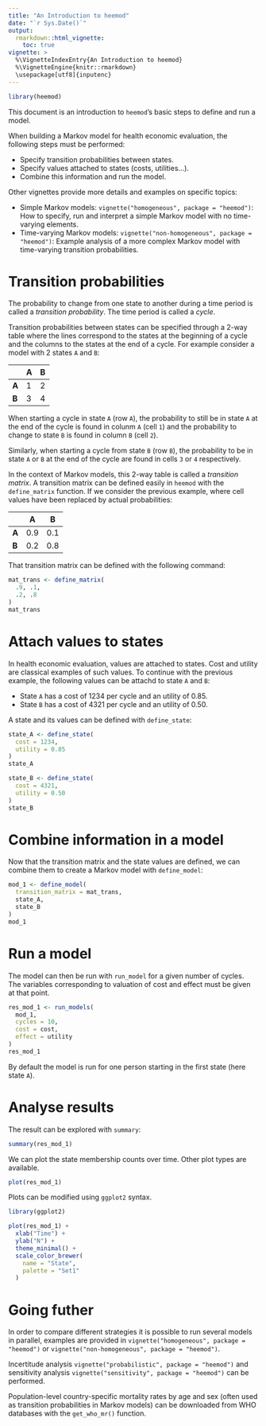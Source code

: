 ```yaml
---
title: "An Introduction to heemod"
date: "`r Sys.Date()`"
output:
  rmarkdown::html_vignette:
    toc: true
vignette: >
  %\VignetteIndexEntry{An Introduction to heemod}
  %\VignetteEngine{knitr::rmarkdown}
  \usepackage[utf8]{inputenc}
---
```


```r
library(heemod)
```

This document is an introduction to `heemod`'s basic steps to define and run a model.

When building a Markov model for health economic evaluation, the following steps must be performed:

  * Specify transition probabilities between states.
  * Specify values attached to states (costs, utilities...).
  * Combine this information and run the model.
  
Other vignettes provide more details and examples on specific topics:

  * Simple Markov models: `vignette("homogeneous", package = "heemod")`: How to specify, run and interpret a simple Markov model with no time-varying elements.
  * Time-varying Markov models: `vignette("non-homogeneous", package = "heemod")`: Example analysis of a more complex Markov model with time-varying transition probabilities.

# Transition probabilities

The probability to change from one state to another during a time period is called a *transition probability*. The time period is called a *cycle*.

Transition probabilities between states can be specified through a 2-way table where the lines correspond to the states at the beginning of a cycle and the columns to the states at the end of a cycle. For example consider a model with 2 states `A` and `B`:

|       | A | B |
|-------|---|---|
| **A** | 1 | 2 |
| **B** | 3 | 4 |

When starting a cycle in state `A` (row `A`), the probability to still be in state `A` at the end of the cycle is found in colunm `A` (cell `1`) and the probability to change to state `B` is found in column `B` (cell `2`).

Similarly, when starting a cycle from state `B` (row `B`), the probability to be in state `A` or `B` at the end of the cycle are found in cells `3` or `4` respectively.

In the context of Markov models, this 2-way table is called a *transition matrix*. A transition matrix can be defined easily in `heemod` with the `define_matrix` function. If we consider the previous example, where cell values have been replaced by actual probabilities:

|       |  A  |  B  |
|-------|-----|-----|
| **A** | 0.9 | 0.1 |
| **B** | 0.2 | 0.8 |

That transition matrix can be defined with the following command:

```r
mat_trans <- define_matrix(
  .9, .1,
  .2, .8
)
mat_trans
```

# Attach values to states

In health economic evaluation, values are attached to states. Cost and utility are classical examples of such values. To continue with the previous example, the following values can be attachd to state `A` and `B`:

  * State `A` has a cost of 1234 per cycle and an utility of 0.85.
  * State `B` has a cost of 4321 per cycle and an utility of 0.50.
  
A state and its values can be defined with `define_state`:

```r
state_A <- define_state(
  cost = 1234,
  utility = 0.85
)
state_A

state_B <- define_state(
  cost = 4321,
  utility = 0.50
)
state_B
```

# Combine information in a model

Now that the transition matrix and the state values are defined, we can combine them to create a Markov model with `define_model`:

```r
mod_1 <- define_model(
  transition_matrix = mat_trans,
  state_A,
  state_B
)
mod_1
```

# Run a model

The model can then be run with `run_model` for a given number of cycles. The variables corresponding to valuation of cost and effect must be given at that point.

```r
res_mod_1 <- run_models(
  mod_1,
  cycles = 10,
  cost = cost,
  effect = utility
)
res_mod_1
```

By default the model is run for one person starting in the first state (here state `A`).

# Analyse results

The result can be explored with `summary`:

```r
summary(res_mod_1)
```

We can plot the state membership counts over time. Other plot types are available.

```r
plot(res_mod_1)
```

Plots can be modified using `ggplot2` syntax.

```r
library(ggplot2)

plot(res_mod_1) +
  xlab("Time") +
  ylab("N") +
  theme_minimal() +
  scale_color_brewer(
    name = "State",
    palette = "Set1"
  )
```

# Going futher

In order to compare different strategies it is possible to run several models in parallel, examples are provided in `vignette("homogeneous", package = "heemod")` or `vignette("non-homogeneous", package = "heemod")`.

Incertitude analysis `vignette("probabilistic", package = "heemod")` and sensitivity analysis `vignette("sensitivity", package = "heemod")` can be performed.

Population-level country-specific mortality rates by age and sex (often used as transition probabilities in Markov models) can be downloaded from WHO databases with the `get_who_mr()` function.
